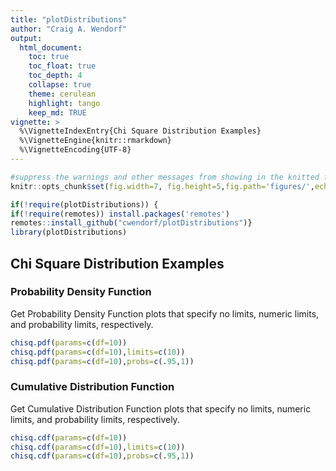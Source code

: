 ```yaml
---
title: "plotDistributions"
author: "Craig A. Wendorf"
output:
  html_document:
    toc: true
    toc_float: true
    toc_depth: 4
    collapse: true
    theme: cerulean
    highlight: tango
    keep_md: TRUE
vignette: >
  %\VignetteIndexEntry{Chi Square Distribution Examples}
  %\VignetteEngine{knitr::rmarkdown}
  %\VignetteEncoding{UTF-8}
---
```


```r
#suppress the warnings and other messages from showing in the knitted file.
knitr::opts_chunk$set(fig.width=7, fig.height=5,fig.path='figures/',echo=TRUE,warning=FALSE,message=FALSE)
```

```r
if(!require(plotDistributions)) {
if(!require(remotes)) install.packages('remotes')
remotes::install_github("cwendorf/plotDistributions")}
library(plotDistributions)
```

## Chi Square Distribution Examples

### Probability Density Function

Get Probability Density Function plots that specify no limits, numeric limits, and probability limits, respectively.
```r
chisq.pdf(params=c(df=10))
chisq.pdf(params=c(df=10),limits=c(10))
chisq.pdf(params=c(df=10),probs=c(.95,1))
```

### Cumulative Distribution Function

Get Cumulative Distribution Function plots that specify no limits, numeric limits, and probability limits, respectively.
```r
chisq.cdf(params=c(df=10))
chisq.cdf(params=c(df=10),limits=c(10))
chisq.cdf(params=c(df=10),probs=c(.95,1))
```
